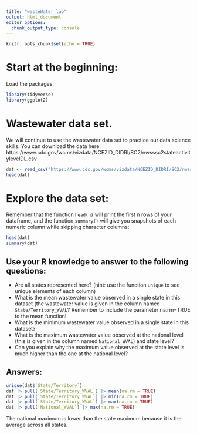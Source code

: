 ```yaml
---
title: "wasteWater_lab"
output: html_document
editor_options:
  chunk_output_type: console
---
```


```r
knitr::opts_chunk$set(echo = TRUE)
```
# Start at the beginning:

Load the packages.

```r
library(tidyverse)
library(ggplot2)
```


# Wastewater data set.
We will continue to use the wastewater data set to practice our data science skills.
You can download the data here:
https://www.cdc.gov/wcms/vizdata/NCEZID_DIDRI/SC2/nwsssc2stateactivitylevelDL.csv

```r
dat <- read_csv("https://www.cdc.gov/wcms/vizdata/NCEZID_DIDRI/SC2/nwsssc2stateactivitylevelDL.csv")
head(dat)
```

<!-- ```{r, message = FALSE}
dat <- read_csv("https://daseh.org/datadata/wastewater_COVID-19_State_and_Territory_Trends.csv")
head(dat)
```
--> 


# Explore the data set:
Remember that  the function `head(n)` will print the first n rows of your dataframe, and the function `summary()` will give you 
snapshots of each numeric column while skipping character columns:
```r
head(dat)
summary(dat)
```

## Use your R knowledge to answer to the following questions:
- Are all states represented here? (hint: use the function `unique` to see unique elements of each column)
- What is the mean wastewater value observed in a single state in this dataset (the wastewater value is given in the column named `State/Territory_WVAL`? Remember to include the parameter na.rm=TRUE to the mean function!
- What is the minimum  wastewater value observed in a single state in this dataset?
- What is the maximum wastewater value observed at the national level (this is given in the column named `National_WVAL`) and state level?
- Can you explain why the maximum value observed at the state level is much higher than the one at the national level?

## Answers:
```r
unique(dat$`State/Territory`)
dat |> pull(`State/Territory_WVAL`) |> mean(na.rm = TRUE)
dat |> pull(`State/Territory_WVAL`) |> min(na.rm = TRUE)
dat |> pull(`State/Territory_WVAL`) |> max(na.rm = TRUE)
dat |> pull(`National_WVAL`) |> max(na.rm = TRUE)

```
The national maximum is lower than the state maximum because it is the average across all states. 
